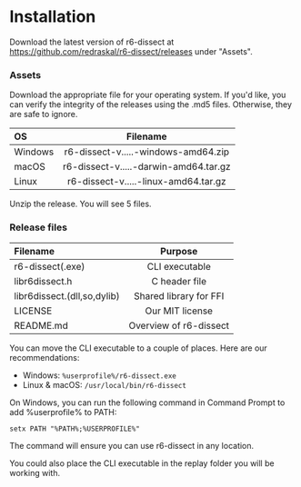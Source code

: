 # Installation

Download the latest version of r6-dissect at https://github.com/redraskal/r6-dissect/releases under "Assets".

### Assets

Download the appropriate file for your operating system. If you'd like, you can verify the integrity of the releases using the .md5 files.
Otherwise, they are safe to ignore.

| OS      |               Filename                |
| :------ | :-----------------------------------: |
| Windows |  r6-dissect-v.....-windows-amd64.zip  |
| macOS   | r6-dissect-v.....-darwin-amd64.tar.gz |
| Linux   | r6-dissect-v.....-linux-amd64.tar.gz  |

Unzip the release. You will see 5 files.

### Release files

| Filename                    |        Purpose         |
| :-------------------------- | :--------------------: |
| r6-dissect(.exe)            |     CLI executable     |
| libr6dissect.h              |     C header file      |
| libr6dissect.(dll,so,dylib) | Shared library for FFI |
| LICENSE                     |    Our MIT license     |
| README.md                   | Overview of r6-dissect |

You can move the CLI executable to a couple of places. Here are our recommendations:

* Windows: `%userprofile%/r6-dissect.exe`
* Linux & macOS: `/usr/local/bin/r6-dissect`

On Windows, you can run the following command in Command Prompt to add %userprofile% to PATH:

```batch
setx PATH "%PATH%;%USERPROFILE%"
```

The command will ensure you can use r6-dissect in any location.

You could also place the CLI executable in the replay folder you will be working with.
